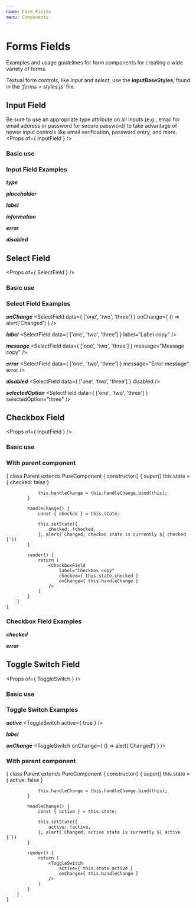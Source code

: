 ```yaml
---
name: Form Fields
menu: Components
---
```



# Forms Fields
Examples and usage guidelines for form components for creating a wide variety of forms. <br />

Textual form controls, like _input_ and _select_, use the **inputBaseStyles**, found in the _'forms > styles.js'_ file.

<!-- Text input field -->
## Input Field
Be sure to use an appropriate type attribute on all inputs (e.g., email for email address or password for secure password) to take advantage of newer input controls like email verification, password entry, and more.
<Props of={ InputField } />

### Basic use
<Playground>
    <InputField />
</Playground>

### Input Field Examples

***type***
<InputField type="password" />

***placeholder***
<InputField placeholder="placeholder" />

***label***
<InputField label="Label copy" />

***information***
<InputField message="Information copy" />

***error***
<InputField message="Error message" error />

***disabled***
<InputField placeholder="Disabled field" disabled />

<!-- Select field -->
## Select Field
<Props of={ SelectField } />

### Basic use
<Playground>
    <SelectField data={ ['one', 'two', 'three'] } />
</Playground>

### Select Field Examples

***onChange***
<SelectField data={ ['one', 'two', 'three'] } onChange={ () => alert('Changed') } />

***label***
<SelectField data={ ['one', 'two', 'three'] } label="Label copy" />

***message***
<SelectField data={ ['one', 'two', 'three'] } message="Message copy" />

***error***
<SelectField data={ ['one', 'two', 'three'] } message="Error message" error />

***disabled***
<SelectField data={ ['one', 'two', 'three'] } disabled />

***selectedOption***
<SelectField data={ ['one', 'two', 'three'] } selectedOption="three" />

<!-- Checkbox field -->
## Checkbox Field
<Props of={ InputField } />

### Basic use
<Playground>
    <CheckboxField
        label="Checkbox copy"
    />
</Playground>

### With parent component
<Playground>
    {
        class Parent extends PureComponent {
            constructor() {
                super()
                this.state = { checked: false }

                this.handleChange = this.handleChange.bind(this);
            }

            handleChange() {
                const { checked } = this.state;

                this.setState({
                    checked: !checked,
                }, alert(`Changed, checked state is currently ${ checked }`))
            }

            render() {
                return (
                    <CheckboxField
                        label="Checkbox copy"
                        checked={ this.state.checked }
                        onChange={ this.handleChange }
                    />
                )
            }
        }
    }
</Playground>

### Checkbox Field Examples

***checked***
<CheckboxField
    label="Checkbox copy"
    checked
/>

***error***
<CheckboxField
    label="Checkbox error"
    checked
    error
/>

<!-- ToggleSwitch field -->
## Toggle Switch Field
<Props of={ ToggleSwitch } />

### Basic use
<Playground>
    <ToggleSwitch />
</Playground>

### Toggle Switch Examples

***active***
<ToggleSwitch
    active={ true }
/>

***label***
<ToggleSwitch
    label="Label copy"
/>

***onChange***
<ToggleSwitch
    onChange={ () => alert('Changed') }
/>

### With parent component
<Playground>
    {
        class Parent extends PureComponent {
            constructor() {
                super()
                this.state = { active: false }

                this.handleChange = this.handleChange.bind(this);
            }

            handleChange() {
                const { active } = this.state;

                this.setState({
                    active: !active,
                }, alert(`Changed, active state is currently ${ active }`))
            }

            render() {
                return (
                    <ToggleSwitch
                        active={ this.state.active }
                        onChange={ this.handleChange }
                    />
                )
            }
        }
    }
</Playground>
